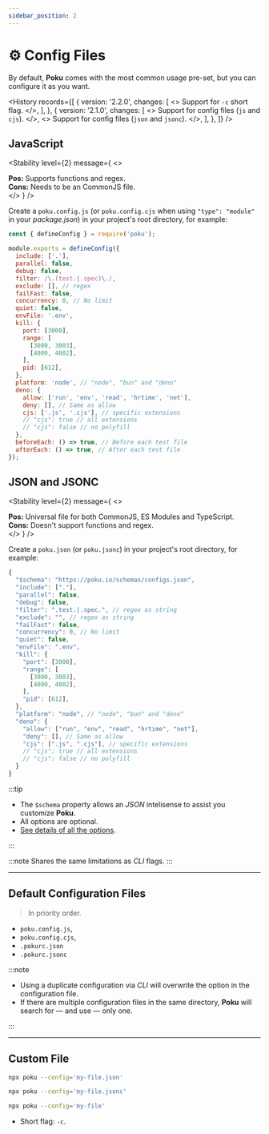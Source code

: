```yaml
---
sidebar_position: 2
---
```



# ⚙️ Config Files

By default, **Poku** comes with the most common usage pre-set, but you can configure it as you want.

<History
  records={[
    {
      version: '2.2.0',
      changes: [
        <>
          Support for <code>-c</code> short flag.
        </>,
      ],
    },
    {
      version: '2.1.0',
      changes: [
        <>
          Support for config files (<code>js</code> and <code>cjs</code>).
        </>,
        <>
          Support for config files (<code>json</code> and <code>jsonc</code>).
        </>,
      ],
    },
  ]}
/>

## JavaScript

<Stability
  level={2}
  message={
    <>
      <div>
        <strong>Pos:</strong> Supports functions and regex.
      </div>
      <div>
        <strong>Cons:</strong> Needs to be an CommonJS file.
      </div>
    </>
  }
/>

Create a `poku.config.js` (or `poku.config.cjs` when using `"type": "module"` in your _package.json_) in your project's root directory, for example:

```js
const { defineConfig } = require('poku');

module.exports = defineConfig({
  include: ['.'],
  parallel: false,
  debug: false,
  filter: /\.(test.|.spec)\./,
  exclude: [], // regex
  failFast: false,
  concurrency: 0, // No limit
  quiet: false,
  envFile: '.env',
  kill: {
    port: [3000],
    range: [
      [3000, 3003],
      [4000, 4002],
    ],
    pid: [612],
  },
  platform: 'node', // "node", "bun" and "deno"
  deno: {
    allow: ['run', 'env', 'read', 'hrtime', 'net'],
    deny: [], // Same as allow
    cjs: ['.js', '.cjs'], // specific extensions
    // "cjs": true // all extensions
    // "cjs": false // no polyfill
  },
  beforeEach: () => true, // Before each test file
  afterEach: () => true, // After each test file
});
```

## JSON and JSONC

<Stability
  level={2}
  message={
    <>
      <div>
        <strong>Pos:</strong> Universal file for both CommonJS, ES Modules and
        TypeScript.
      </div>
      <div>
        <strong>Cons:</strong> Doesn't support functions and regex.
      </div>
    </>
  }
/>

Create a `poku.json` (or `poku.jsonc`) in your project's root directory, for example:

```js
{
  "$schema": "https://poku.io/schemas/configs.json",
  "include": ["."],
  "parallel": false,
  "debug": false,
  "filter": ".test.|.spec.", // regex as string
  "exclude": "", // regex as string
  "failFast": false,
  "concurrency": 0, // No limit
  "quiet": false,
  "envFile": ".env",
  "kill": {
    "port": [3000],
    "range": [
      [3000, 3003],
      [4000, 4002],
    ],
    "pid": [612],
  },
  "platform": "node", // "node", "bun" and "deno"
  "deno": {
    "allow": ["run", "env", "read", "hrtime", "net"],
    "deny": [], // Same as allow
    "cjs": [".js", ".cjs"], // specific extensions
    // "cjs": true // all extensions
    // "cjs": false // no polyfill
  }
}
```

:::tip

- The `$schema` property allows an _JSON_ intelisense to assist you customize **Poku**.
- All options are optional.
- [See details of all the options](/docs/category/-options).

:::

:::note
Shares the same limitations as _CLI_ flags.
:::

<hr />

## Default Configuration Files

> In priority order.

- `poku.config.js`,
- `poku.config.cjs`,
- `.pokurc.json`
- `.pokurc.jsonc`

:::note

- Using a duplicate configuration via _CLI_ will overwrite the option in the configuration file.
- If there are multiple configuration files in the same directory, **Poku** will search for — and use — only one.

:::

<hr />

## Custom File

```sh
npx poku --config='my-file.json'
```

```sh
npx poku --config='my-file.jsonc'
```

```sh
npx poku --config='my-file'
```

- Short flag: `-c`.
